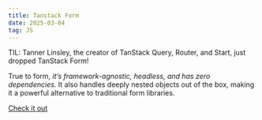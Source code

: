 ```yaml
---
title: Tanstack Form
date: 2025-03-04
tag: JS
---
```


TIL: Tanner Linsley, the creator of TanStack Query, Router, and Start, just dropped TanStack Form!

True to form, _it’s framework-agnostic, headless, and has zero dependencies_. It also handles deeply nested objects out of the box, making it a powerful alternative to traditional form libraries.

[Check it out](https://tanstack.com/form/latest)
